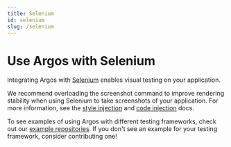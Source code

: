 ```yaml
---
title: Selenium
id: selenium
slug: /selenium
---
```


# Use Argos with Selenium

Integrating Argos with [Selenium](https://www.selenium.dev/) enables visual testing on your application.

We recommend overloading the screenshot command to improve rendering stability when using Selenium to take screenshots of your application. For more information, see the [style injection](/style-injection) and [code injection](/code-injection) docs.

To see examples of using Argos with different testing frameworks, check out our [example repositories](https://github.com/argos-ci/argos/tree/main/examples). If you don't see an example for your testing framework, consider contributing one!
